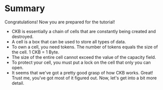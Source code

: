 # Summary

Congratulations! Now you are prepared for the tutorial!

- CKB is essentially a chain of cells that are constantly being created and destroyed.
- A cell is a box that can be used to store all types of data.
- To own a cell, you need tokens. The number of tokens equals the size of the cell. 1 CKB = 1 Byte.
- The size of the entire cell cannot exceed the value of the capacity field.
- To protect your cell, you must put a lock on the cell that only you can open.
- It seems that we've got a pretty good grasp of how CKB works. Great! Trust me, you've got most of it figured out. Now, let's get into a bit more detail.